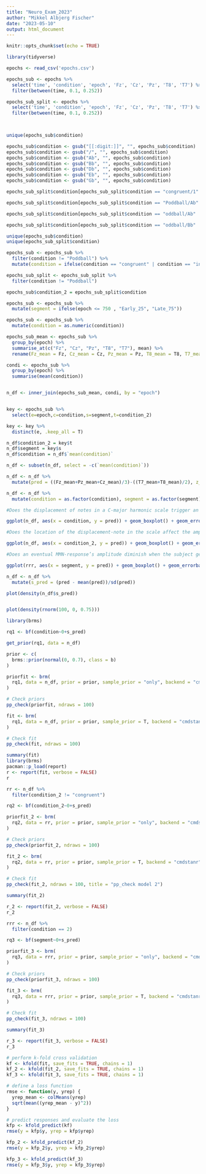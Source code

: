 ---
title: "Neuro_Exam_2023"
author: "Mikkel Albjerg Fischer"
date: "2023-05-10"
output: html_document
---

```{r setup, include=FALSE}
knitr::opts_chunk$set(echo = TRUE)
```

```{r}
library(tidyverse)
```


```{r}
epochs <- read_csv('epochs.csv')

```
```{r}
epochs_sub <- epochs %>% 
  select('time', 'condition', 'epoch', 'Fz', 'Cz', 'Pz', 'T8', 'T7') %>% 
  filter(between(time, 0.1, 0.252)) 

epochs_sub_split <- epochs %>% 
  select('time', 'condition', 'epoch', 'Fz', 'Cz', 'Pz', 'T8', 'T7') %>% 
  filter(between(time, 0.1, 0.252))

  
```


```{r}
unique(epochs_sub$condition)
```
```{r}
epochs_sub$condition <- gsub("[[:digit:]]", "", epochs_sub$condition) 
epochs_sub$condition <- gsub("/", "", epochs_sub$condition)
epochs_sub$condition <- gsub("Ab", "", epochs_sub$condition)
epochs_sub$condition <- gsub("Bb", "", epochs_sub$condition)
epochs_sub$condition <- gsub("Db", "", epochs_sub$condition)
epochs_sub$condition <- gsub("Eb", "", epochs_sub$condition)
epochs_sub$condition <- gsub("Gb", "", epochs_sub$condition)

```

```{r}
epochs_sub_split$condition[epochs_sub_split$condition == "congruent/1" | epochs_sub_split$condition == "congruent/2" | epochs_sub_split$condition == "congruent/3" | epochs_sub_split$condition == "congruent/4" | epochs_sub_split$condition == "incongruent/Ab" |  epochs_sub_split$condition == "incongruent/Db" |  epochs_sub_split$condition == "incongruent/Eb" |  epochs_sub_split$condition == "incongruent/Bb" |  epochs_sub_split$condition == "incongruent/Gb"] <- "congruent" 

epochs_sub_split$condition[epochs_sub_split$condition == "Poddball/Ab" | epochs_sub_split$condition == "Poddball/Bb" | epochs_sub_split$condition == "Poddball/Db" | epochs_sub_split$condition == "Poddball/Eb" | epochs_sub_split$condition == "Poddball/Gb"] <- "Poddball"

epochs_sub_split$condition[epochs_sub_split$condition == "oddball/Ab" | epochs_sub_split$condition == "oddball/Eb"] <- "minor_odd"

epochs_sub_split$condition[epochs_sub_split$condition == "oddball/Bb" | epochs_sub_split$condition == "oddball/Gb" | epochs_sub_split$condition == "oddball/Db"] <- "disharmonic_odd"
```

```{r}
unique(epochs_sub$condition)
unique(epochs_sub_split$condition)
```
```{r}
epochs_sub <- epochs_sub %>%
  filter(condition != "Poddball") %>% 
  mutate(condition = ifelse(condition == "congruent" | condition == "incongruent", 1, 2)) # 1 for congruent (including both stimuli in cingruent trials and congruent stimuli in trials containing an oddball) and 2 for oddball

epochs_sub_split <- epochs_sub_split %>%
  filter(condition != "Poddball")

epochs_sub$condition_2 = epochs_sub_split$condition
```

```{r}
epochs_sub <- epochs_sub %>% 
  mutate(segment = ifelse(epoch <= 750 , "Early_25", "Late_75"))
```


```{r}

epochs_sub <- epochs_sub %>% 
  mutate(condition = as.numeric(condition))

epochs_sub_mean <- epochs_sub %>% 
  group_by(epoch) %>% 
  summarise_at(c("Fz", "Cz", "Pz", "T8", "T7"), mean) %>%
  rename(Fz_mean = Fz, Cz_mean = Cz, Pz_mean = Pz, T8_mean = T8, T7_mean = T7)

condi <- epochs_sub %>% 
  group_by(epoch) %>% 
  summarise(mean(condition))


n_df <- inner_join(epochs_sub_mean, condi, by = "epoch")


key <- epochs_sub %>% 
  select(e=epoch,c=condition,s=segment,t=condition_2)

key <- key %>% 
  distinct(e, .keep_all = T)

n_df$condition_2 = key$t
n_df$segment = key$s
n_df$condition = n_df$`mean(condition)`

n_df <- subset(n_df, select = -c(`mean(condition)`))

n_df <- n_df %>% 
  mutate(pred = ((Fz_mean+Pz_mean+Cz_mean)/3)-((T7_mean+T8_mean)/2), z_mean = ((Fz_mean+Pz_mean+Cz_mean)/3), t_mean = ((T7_mean+T8_mean)/2))

```

```{r}

n_df <- n_df %>% 
  mutate(condition = as.factor(condition), segment = as.factor(segment), condition_2 = as.factor(condition_2))
```


```{r PLOTS Q1}
#Does the displacement of notes in a C-major harmonic scale trigger an MMN-response in a non-trained musician?

ggplot(n_df, aes(x = condition, y = pred)) + geom_boxplot() + geom_errorbar(stat = 'summary', fun.data = 'mean_se') + theme_minimal()

```
```{r PLOTS Q2}
#Does the location of the displacement-note in the scale affect the amplitude of an eventual MMN-response? #(Minor or disharmonic)

ggplot(n_df, aes(x = condition_2, y = pred)) + geom_boxplot() + geom_errorbar(stat = 'summary', fun.data = 'mean_se') + theme_minimal()

```

```{r Q3}
#Does an eventual MMN-response’s amplitude diminish when the subject gets more used to the sequence? (Later in #the experiment)

ggplot(rrr, aes(x = segment, y = pred)) + geom_boxplot() + geom_errorbar(stat = 'summary', fun.data = 'mean_se') +  theme_minimal()
```

```{r CHECK DISTRIBUTION AND STANDARDIZE DATA}

n_df <- n_df %>% 
  mutate(s_pred = (pred - mean(pred))/sd(pred))

plot(density(n_df$s_pred))


plot(density(rnorm(100, 0, 0.75)))

```


```{r TEST RQ1}

library(brms)

rq1 <- bf(condition~0+s_pred)

get_prior(rq1, data = n_df)

prior <- c(
  brms::prior(normal(0, 0.7), class = b)
)

priorfit <- brm(
  rq1, data = n_df, prior = prior, sample_prior = "only", backend = "cmdstanr", chains = 2, cores = 2, control = list(adapt_delta = 0.99, max_treedepth = 20), family = bernoulli() 
)

# Check priors
pp_check(priorfit, ndraws = 100)

fit <- brm(
  rq1, data = n_df, prior = prior, sample_prior = T, backend = "cmdstanr", chains = 2, cores = 2, control = list(adapt_delta = 0.99, max_treedepth = 20), family = bernoulli() 
)

# Check fit
pp_check(fit, ndraws = 100)

summary(fit)
library(brms)
pacman::p_load(report)
r <- report(fit, verbose = FALSE)
r
```



```{r TEST RQ2"}

rr <- n_df %>% 
  filter(condition_2 != "congruent")

rq2 <- bf(condition_2~0+s_pred)

priorfit_2 <- brm(
  rq2, data = rr, prior = prior, sample_prior = "only", backend = "cmdstanr", chains = 2, cores = 2, control = list(adapt_delta = 0.99, max_treedepth = 20), family = bernoulli() 
)

# Check priors
pp_check(priorfit_2, ndraws = 100)

fit_2 <- brm(
  rq2, data = rr, prior = prior, sample_prior = T, backend = "cmdstanr", chains = 2, cores = 2, control = list(adapt_delta = 0.99, max_treedepth = 20), family = bernoulli() 
)

# Check fit
pp_check(fit_2, ndraws = 100, title = "pp_check model 2")

summary(fit_2)

r_2 <- report(fit_2, verbose = FALSE)
r_2

```

```{r TEST RQ3}

rrr <- n_df %>% 
  filter(condition == 2)

rq3 <- bf(segment~0+s_pred)

priorfit_3 <- brm(
  rq3, data = rrr, prior = prior, sample_prior = "only", backend = "cmdstanr", chains = 2, cores = 2, control = list(adapt_delta = 0.99, max_treedepth = 20), family = bernoulli() 
)

# Check priors
pp_check(priorfit_3, ndraws = 100)

fit_3 <- brm(
  rq3, data = rrr, prior = prior, sample_prior = T, backend = "cmdstanr", chains = 2, cores = 2, control = list(adapt_delta = 0.99, max_treedepth = 20), family = bernoulli() 
)

# Check fit
pp_check(fit_3, ndraws = 100)

summary(fit_3)

r_3 <- report(fit_3, verbose = FALSE)
r_3
```

```{r}
# perform k-fold cross validation
kf <- kfold(fit, save_fits = TRUE, chains = 1)
kf_2 <- kfold(fit_2, save_fits = TRUE, chains = 1)
kf_3 <- kfold(fit_3, save_fits = TRUE, chains = 1)

# define a loss function
rmse <- function(y, yrep) {
  yrep_mean <- colMeans(yrep)
  sqrt(mean((yrep_mean - y)^2))
}

# predict responses and evaluate the loss
kfp <- kfold_predict(kf)
rmse(y = kfp$y, yrep = kfp$yrep)

kfp_2 <- kfold_predict(kf_2)
rmse(y = kfp_2$y, yrep = kfp_2$yrep)

kfp_3 <- kfold_predict(kf_3)
rmse(y = kfp_3$y, yrep = kfp_3$yrep)
```

